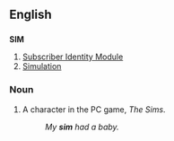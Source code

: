 ==English==
==={{acronym}}===
'''SIM'''

#[[Subscriber Identity Module]]
#[[Simulation]]

===Noun===

#A character in the PC game, ''The Sims''.
#:''My '''sim''' had a baby.''